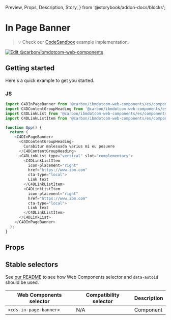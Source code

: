   Preview,
  Props,
  Description,
  Story,
} from '@storybook/addon-docs/blocks';

# In Page Banner

> 💡 Check our
> [CodeSandbox](https://githubbox.com/carbon-design-system/carbon-for-ibm-dotcom/tree/main/packages/web-components/examples/codesandbox/components-react/in-page-banner)
> example implementation.

[![Edit @carbon/ibmdotcom-web-components](https://codesandbox.io/static/img/play-codesandbox.svg)](https://githubbox.com/carbon-design-system/carbon-for-ibm-dotcom/tree/main/packages/web-components/examples/codesandbox/components-react/in-page-banner)

## Getting started

Here's a quick example to get you started.

### JS

```javascript
import C4DInPageBanner from '@carbon/ibmdotcom-web-components/es/components-react/in-page-banner/in-page-banner';
import C4DContentGroupHeading from '@carbon/ibmdotcom-web-components/es/components-react/content-group/content-group-heading';
import C4DLinkList from '@carbon/ibmdotcom-web-components/es/components-react/link-list/link-list';
import C4DLinkListItem from '@carbon/ibmdotcom-web-components/es/components-react/link-list/link-list-item';

function App() {
  return (
    <C4DInPageBanner>
      <C4DContentGroupHeading>
        Curabitur malesuada varius mi eu posuere
      </C4DContentGroupHeading>
      <C4DLinkList type="vertical" slot="complementary">
        <C4DLinkListItem
          icon-placement="right"
          href="https://www.ibm.com"
          cta-type="local">
          Link text
        </C4DLinkListItem>
        <C4DLinkListItem
          icon-placement="right"
          href="https://www.ibm.com"
          cta-type="local">
          Link text
        </C4DLinkListItem>
      </C4DLinkList>
    </C4DInPageBanner>
  );
}
```

## Props

<Props of={PropTypesRef} />

## Stable selectors

See
[our README](https://github.com/carbon-design-system/carbon-for-ibm-dotcom/tree/main/packages/web-components#stable-selectors-for-analytics-and-integratione2e-testing-in-web-components)
to see how Web Components selector and `data-autoid` should be used.

| Web Components selector | Compatibility selector | Description |
| ----------------------- | ---------------------- | ----------- |
| `<cds-in-page-banner>`  | N/A                    | Component   |

<Description markdown={contributing} />
